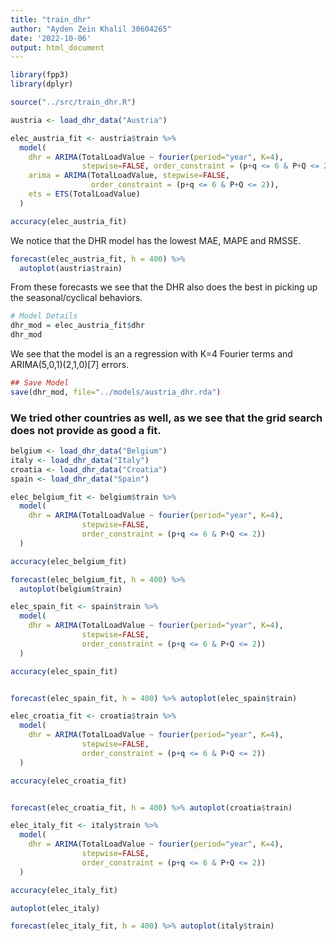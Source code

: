 ```yaml
---
title: "train_dhr"
author: "Ayden Zein Khalil 30604265"
date: '2022-10-06'
output: html_document
---
```



```r
library(fpp3)
library(dplyr)

source("../src/train_dhr.R")
```


```r
austria <- load_dhr_data("Austria")

elec_austria_fit <- austria$train %>% 
  model(
    dhr = ARIMA(TotalLoadValue ~ fourier(period="year", K=4), 
                stepwise=FALSE, order_constraint = (p+q <= 6 & P+Q <= 2)),
    arima = ARIMA(TotalLoadValue, stepwise=FALSE, 
                  order_constraint = (p+q <= 6 & P+Q <= 2)),
    ets = ETS(TotalLoadValue)
  )

accuracy(elec_austria_fit)
```

We notice that the DHR model has the lowest MAE, MAPE and RMSSE. 


```r
forecast(elec_austria_fit, h = 400) %>% 
  autoplot(austria$train)
```

From these forecasts we see that the DHR also does the best in picking up 
the seasonal/cyclical behaviors.


```r
# Model Details
dhr_mod = elec_austria_fit$dhr
dhr_mod
```

We see that the model is an a regression with K=4 Fourier terms and ARIMA(5,0,1)(2,1,0)[7] errors.


```r
## Save Model
save(dhr_mod, file="../models/austria_dhr.rda")
```


### We tried other countries as well, as we see that the grid search does not provide as good a fit.

```r
belgium <- load_dhr_data("Belgium")
italy <- load_dhr_data("Italy")
croatia <- load_dhr_data("Croatia")
spain <- load_dhr_data("Spain")
```

```r
elec_belgium_fit <- belgium$train %>%
  model(
    dhr = ARIMA(TotalLoadValue ~ fourier(period="year", K=4), 
                stepwise=FALSE,
                order_constraint = (p+q <= 6 & P+Q <= 2))
  )

accuracy(elec_belgium_fit)

forecast(elec_belgium_fit, h = 400) %>% 
  autoplot(belgium$train)
```

```r
elec_spain_fit <- spain$train %>%
  model(
    dhr = ARIMA(TotalLoadValue ~ fourier(period="year", K=4), 
                stepwise=FALSE,
                order_constraint = (p+q <= 6 & P+Q <= 2))
  )

accuracy(elec_spain_fit)


forecast(elec_spain_fit, h = 400) %>% autoplot(elec_spain$train)
```

```r
elec_croatia_fit <- croatia$train %>%
  model(
    dhr = ARIMA(TotalLoadValue ~ fourier(period="year", K=4), 
                stepwise=FALSE,
                order_constraint = (p+q <= 6 & P+Q <= 2))
  )

accuracy(elec_croatia_fit)


forecast(elec_croatia_fit, h = 400) %>% autoplot(croatia$train)
```


```r
elec_italy_fit <- italy$train %>%
  model(
    dhr = ARIMA(TotalLoadValue ~ fourier(period="year", K=4), 
                stepwise=FALSE,
                order_constraint = (p+q <= 6 & P+Q <= 2))
  )

accuracy(elec_italy_fit)

autoplot(elec_italy)

forecast(elec_italy_fit, h = 400) %>% autoplot(italy$train)
```